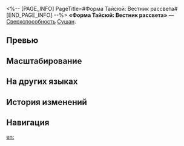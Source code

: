 <%-- [PAGE_INFO]
PageTitle=#Форма Тайсюй: Вестник рассвета#
[END_PAGE_INFO] --%>
{{Навык Инфобокс
|Название         = Форма Тайсюй: Вестник рассвета
|Изображение      = Навык Форма Тайсюй: Вестник рассвета.png
|Персонаж         = Сушан
|Тип              = Сверхспособность
|Тэг              = Одиночная атака
|УронСтойк        = 30
|ЭнергияГен       = 5
|Энергия          = 120
|Длительность     = 
|Описание         = Наносит выбранному противнику физический урон, равный {{Цвет|Выделенный|192%—345,6%}} от силы атаки Сушан, и позволяет ей выполнить действие немедленно. Также повышает силу атаки Сушан на {{Цвет|Выделенный|18%—32,4%}}, а использование её навыка даёт 2 дополнительных удара Стойки меча. Эти эффекты длятся 2 хода.<br />Дополнительные удары Стойки меча наносят урон, равный 50% от исходного урона.
|Свойство1        = 
|Масштабирование1 = 
}}
'''«Форма Тайсюй: Вестник рассвета»''' — [[Сверхспособность]] [[Сушан]].

==Превью==
{{Превью
|Файл = Форма Тайсюй: Вестник рассвета Превью
}}

==Масштабирование==
{{Масштабирование навыка|тип=Сверхспособность
|192%;204.8%;217.6%;230.4%;243.2%;256%;272%;288%;304%;320%;332.8%;345.6%;358.4%;371.2%;384%
|18%;19.2%;20.4%;21.6%;22.8%;24%;25.5%;27%;28.5%;30%;31.2%;32.4%;33.6%;34.8%;36%
}}

==На других языках==
{{На других языках
|en   = Shape of Taixu: Dawn Herald
|zhs  = 太虚形蕴&nbsp;•&nbsp;烛夜
|zht  = 太虛形蘊•燭夜
|ja   = {{Rubi|太虚形蘊|たいきょけいうん}}・{{Rubi|燭夜|しょくや}}
|ko   = 태허형온 • 촉야
|es   = Forma de Taixu: Heraldo del alba
|fr   = Forme de Taixu&nbsp;: Héraut de l'aube
|ru   = Форма Тайсюй: Вестник рассвета
|th   = Shape of Taixu: Dawn Herald
|vi   = Vũ Trụ Tiềm Ẩn - Nến Đêm
|de   = Die Gestalt von Taixu: Herold der Morgenröte
|id   = Shape of Taixu: Dawn Herald
|pt   = Forma de Taixu: Anúncio do Amanhecer
}}

==История изменений==
{{История изменений|3.5}}

==Навигация==
{{Навык Навбокс|Сушан}}

[[en:]]